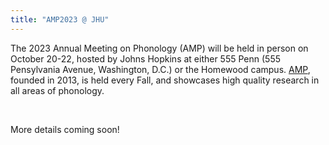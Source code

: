 ```yaml
---
title: "AMP2023 @ JHU"
---
```


The 2023 Annual Meeting on Phonology (AMP) will be held in person on October 20-22, hosted by Johns Hopkins at either 555 Penn (555 Pensylvania Avenue, Washington, D.C.) or the Homewood campus. [AMP](https://blogs.umass.edu/amp-info/), founded in 2013, is held every Fall, and showcases high quality research in all areas of phonology.

<br>

More details coming soon!